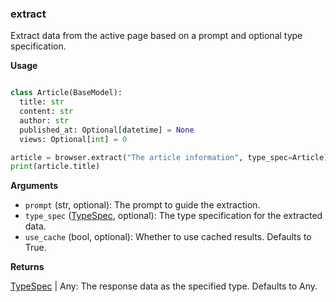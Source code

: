 
### extract

Extract data from the active page based on a prompt and optional type specification.

**Usage**

```python

class Article(BaseModel):
  title: str
  content: str
  author: str
  published_at: Optional[datetime] = None
  views: Optional[int] = 0

article = browser.extract("The article information", type_spec=Article)
print(article.title)

```

**Arguments**

- `prompt` (str, optional): The prompt to guide the extraction.
- `type_spec` ([TypeSpec](/sdk-reference/python/types/type-spec), optional): The type specification for the extracted data.
- `use_cache` (bool, optional): Whether to use cached results. Defaults to True.

**Returns**

[TypeSpec](/sdk-reference/python/types/type-spec) | Any: The response data as the specified type. Defaults to Any.

<InfoSnippet />
